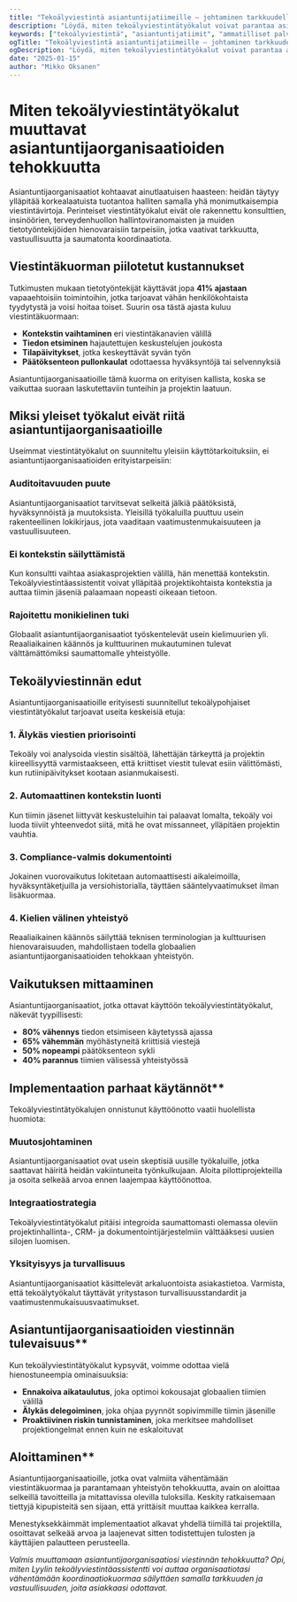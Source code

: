 ```yaml
---
title: "Tekoälyviestintä asiantuntijatiimeille – johtaminen tarkkuudella ja vastuullisuudella"
description: "Löydä, miten tekoälyviestintätyökalut voivat parantaa asiantuntijatiimin suorituskykyä säilyttäen samalla tarkkuuden ja vastuullisuuden, joita ammatilliset palveluorganisaatiot vaativat."
keywords: ["tekoälyviestintä", "asiantuntijatiimit", "ammatilliset palvelut", "viestinnän tarkkuus", "vastuullisuus", "tiimikoordinointi", "tekoälytyökalut"]
ogTitle: "Tekoälyviestintä asiantuntijatiimeille – johtaminen tarkkuudella ja vastuullisuudella"
ogDescription: "Löydä, miten tekoälyviestintätyökalut voivat parantaa asiantuntijatiimin suorituskykyä säilyttäen tarkkuuden ja vastuullisuuden."
date: "2025-01-15"
author: "Mikko Oksanen"
---
```


# Miten tekoälyviestintätyökalut muuttavat asiantuntijaorganisaatioiden tehokkuutta

Asiantuntijaorganisaatiot kohtaavat ainutlaatuisen haasteen: heidän täytyy ylläpitää korkealaatuista tuotantoa halliten samalla yhä monimutkaisempia viestintävirtoja. Perinteiset viestintätyökalut eivät ole rakennettu konsulttien, insinöörien, terveydenhuollon hallintoviranomaisten ja muiden tietotyöntekijöiden hienovaraisiin tarpeisiin, jotka vaativat tarkkuutta, vastuullisuutta ja saumatonta koordinaatiota.


## Viestintäkuorman piilotetut kustannukset

Tutkimusten mukaan tietotyöntekijät käyttävät jopa **41% ajastaan** vapaaehtoisiin toimintoihin, jotka tarjoavat vähän henkilökohtaista tyydytystä ja voisi hoitaa toiset. Suurin osa tästä ajasta kuluu viestintäkuormaan:

- **Kontekstin vaihtaminen** eri viestintäkanavien välillä
- **Tiedon etsiminen** hajautettujen keskustelujen joukosta
- **Tilapäivitykset**, jotka keskeyttävät syvän työn
- **Päätöksenteon pullonkaulat** odottaessa hyväksyntöjä tai selvennyksiä

Asiantuntijaorganisaatioille tämä kuorma on erityisen kallista, koska se vaikuttaa suoraan laskutettaviin tunteihin ja projektin laatuun.


## Miksi yleiset työkalut eivät riitä asiantuntijaorganisaatioille

Useimmat viestintätyökalut on suunniteltu yleisiin käyttötarkoituksiin, ei asiantuntijaorganisaatioiden erityistarpeisiin:

### **Auditoitavuuden puute**

Asiantuntijaorganisaatiot tarvitsevat selkeitä jälkiä päätöksistä, hyväksynnöistä ja muutoksista. Yleisillä työkaluilla puuttuu usein rakenteellinen lokikirjaus, jota vaaditaan vaatimustenmukaisuuteen ja vastuullisuuteen.

### **Ei kontekstin säilyttämistä**

Kun konsultti vaihtaa asiakasprojektien välillä, hän menettää kontekstin. Tekoälyviestintäassistentit voivat ylläpitää projektikohtaista kontekstia ja auttaa tiimin jäseniä palaamaan nopeasti oikeaan tietoon.

### **Rajoitettu monikielinen tuki**

Globaalit asiantuntijaorganisaatiot työskentelevät usein kielimuurien yli. Reaaliaikainen käännös ja kulttuurinen mukautuminen tulevat välttämättömiksi saumattomalle yhteistyölle.


## Tekoälyviestinnän edut

Asiantuntijaorganisaatioille erityisesti suunnitellut tekoälypohjaiset viestintätyökalut tarjoavat useita keskeisiä etuja:

### **1. Älykäs viestien priorisointi**

Tekoäly voi analysoida viestin sisältöä, lähettäjän tärkeyttä ja projektin kiireellisyyttä varmistaakseen, että kriittiset viestit tulevat esiin välittömästi, kun rutiinipäivitykset kootaan asianmukaisesti.

### **2. Automaattinen kontekstin luonti**

Kun tiimin jäsenet liittyvät keskusteluihin tai palaavat lomalta, tekoäly voi luoda tiiviit yhteenvedot siitä, mitä he ovat missanneet, ylläpitäen projektin vauhtia.

### **3. Compliance-valmis dokumentointi**

Jokainen vuorovaikutus lokitetaan automaattisesti aikaleimoilla, hyväksyntäketjuilla ja versiohistorialla, täyttäen sääntelyvaatimukset ilman lisäkuormaa.

### **4. Kielien välinen yhteistyö**

Reaaliaikainen käännös säilyttää teknisen terminologian ja kulttuurisen hienovaraisuuden, mahdollistaen todella globaalien asiantuntijaorganisaatioiden tehokkaan yhteistyön.


## Vaikutuksen mittaaminen

Asiantuntijaorganisaatiot, jotka ottavat käyttöön tekoälyviestintätyökalut, näkevät tyypillisesti:

- **80% vähennys** tiedon etsimiseen käytetyssä ajassa
- **65% vähemmän** myöhästyneitä kriittisiä viestejä
- **50% nopeampi** päätöksenteon sykli
- **40% parannus** tiimien välisessä yhteistyössä


## Implementaation parhaat käytännöt**

Tekoälyviestintätyökalujen onnistunut käyttöönotto vaatii huolellista huomiota:

### **Muutosjohtaminen**

Asiantuntijaorganisaatiot ovat usein skeptisiä uusille työkaluille, jotka saattavat häiritä heidän vakiintuneita työnkulkujaan. Aloita pilottiprojekteilla ja osoita selkeää arvoa ennen laajempaa käyttöönottoa.

### **Integraatiostrategia**

Tekoälyviestintätyökalut pitäisi integroida saumattomasti olemassa oleviin projektinhallinta-, CRM- ja dokumentointijärjestelmiin välttääksesi uusien silojen luomisen.

### **Yksityisyys ja turvallisuus**

Asiantuntijaorganisaatiot käsittelevät arkaluontoista asiakastietoa. Varmista, että tekoälytyökalut täyttävät yritystason turvallisuusstandardit ja vaatimustenmukaisuusvaatimukset.


## Asiantuntijaorganisaatioiden viestinnän tulevaisuus**

Kun tekoälyviestintätyökalut kypsyvät, voimme odottaa vielä hienostuneempia ominaisuuksia:

- **Ennakoiva aikataulutus**, joka optimoi kokousajat globaalien tiimien välillä
- **Älykäs delegoiminen**, joka ohjaa pyynnöt sopivimmille tiimin jäsenille
- **Proaktiivinen riskin tunnistaminen**, joka merkitsee mahdolliset projektiongelmat ennen kuin ne eskaloituvat


## Aloittaminen**

Asiantuntijaorganisaatioille, jotka ovat valmiita vähentämään viestintäkuormaa ja parantamaan yhteistyön tehokkuutta, avain on aloittaa selkeillä tavoitteilla ja mitattavissa olevilla tuloksilla. Keskity ratkaisemaan tiettyjä kipupisteitä sen sijaan, että yrittäisit muuttaa kaikkea kerralla.

Menestyksekkäimmät implementaatiot alkavat yhdellä tiimillä tai projektilla, osoittavat selkeää arvoa ja laajenevat sitten todistettujen tulosten ja käyttäjien palautteen perusteella.


*Valmis muuttamaan asiantuntijaorganisaatiosi viestinnän tehokkuutta? Opi, miten Lyylin tekoälyviestintäassistentti voi auttaa organisaatiotasi vähentämään koordinaatiokuormaa säilyttäen samalla tarkkuuden ja vastuullisuuden, joita asiakkaasi odottavat.*
